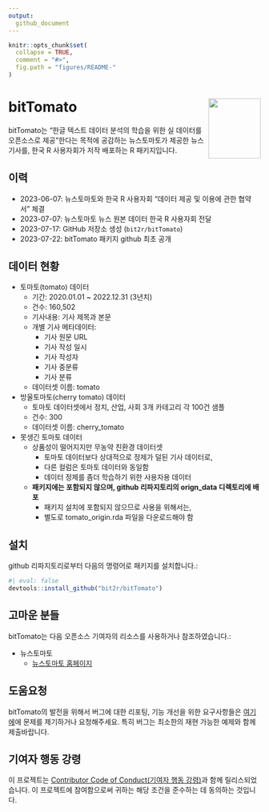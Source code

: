 ```yaml
---
output:
  github_document
---
```


<!-- README.md is generated from README.Rmd. Please edit that file -->

```r
knitr::opts_chunk$set(
  collapse = TRUE,
  comment = "#>",
  fig.path = "figures/README-"
)
```

# bitTomato <img src="man/figures/logo.png" align="right" height="120" width="103.6"/>

bitTomato는 "한글 텍스트 데이터 분석의 학습을 위한 실 데이터를 오픈소스로 제공"한다는 목적에 공감하는 뉴스토마토가 제공한 뉴스 기사를, 한국 R 사용자회가 저작 배포하는 R 패키지입니다.   

## 이력

- 2023-06-07: 뉴스토마토와 한국 R 사용자회 "데이터 제공 및 이용에 관한 협약서" 체결
- 2023-07-07: 뉴스토마토 뉴스 원본 데이터 한국 R 사용자회 전달
- 2023-07-17: GitHub 저장소 생성 (`bit2r/bitTomato`)
- 2023-07-22: bitTomato 패키지 github 최초 공개

## 데이터 현황

- 토마토(tomato) 데이터
    - 기간: 2020.01.01 ~ 2022.12.31 (3년치)
    - 건수: 160,502
    - 기사내용: 기사 제목과 본문
    - 개별 기사 메타데이터: 
        - 기사 원문 URL
        - 기사 작성 일시
        - 기사 작성자
        - 기사 중분류
        - 기사 분류
    - 데이터셋 이름: tomato    
- 방울토마토(cherry tomato) 데이터
    - 토마토 데이터셋에서 정치, 산업, 사회 3개 카테고리 각 100건 샘플
    - 건수: 300
    - 데이터셋 이름: cherry_tomato
- 못생긴 토마토 데이터
    - 상품성이 떨어지지만 무농약 친환경 데이터셋
        - 토마토 데이터보다 상대적으로 정제가 덜된 기사 데이터로,
        - 다른 컬럼은 토마토 데이터와 동일함
        - 데이터 정제를 좀더 학습하기 위한 사용자용 데이터
    - **패키지에는 포함되지 않으며, github 리파지토리의 orign_data 디렉토리에 배포**
        - 패키지 설치에 포함되지 않으므로 사용을 위해서는,
        - 별도로 tomato_origin.rda 파일을 다운로드해야 함

## 설치

github 리파지토리로부터 다음의 명령어로 패키지를 설치합니다.:

```r
#| eval: false
devtools::install_github("bit2r/bitTomato")
```

## 고마운 분들

bitTomato는 다음 오픈소스 기여자의 리소스를 사용하거나 참조하였습니다.: 

* 뉴스토마토
  - [뉴스토마토 홈페이지](https://www.newstomato.com/){target='_blank'}

  
## 도움요청

bitTomato의 발전을 위해서 버그에 대한 리포팅, 기능 개선을 위한 요구사항들은 [여기에](https://github.com/bit2r/bitTomato/issues){target='_blank'}에 문제를 제기하거나 요청해주세요. 특히 버그는 최소한의 재현 가능한 예제와 함께 제출바랍니다.

## 기여자 행동 강령

이 프로젝트는 [Contributor Code of Conduct(기여자 행동 강령)](https://github.com/bit2r/bitTomato/blob/main/CONDUCT.md){target='_blank'}과 함께 릴리스되었습니다. 이 프로젝트에 참여함으로써 귀하는 해당 조건을 준수하는 데 동의하는 것입니다. 


